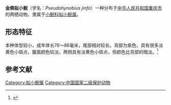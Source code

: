 {{Speciesbox
| name = 金佛拟小鲵
| image = 
| status = EN
| status_system = IUCN3.1
| status_ref = <ref name=iucn>{{IUCN|authors=IUCN SSC Amphibian Specialist Group|year=2020|id=79123553|title=''Pseudohynobius jinfo''|page =e.T79123553A122172427|access-date=2021-04-08}}</ref>
| genus = Pseudohynobius
| species = jinfo
| authority = Wei, Xiong, Hou et Zeng, 2009
}}
'''金佛拟小鲵'''（学名：''Pseudohynobius jinfo''）一种分布于[[中华人民共和国|中华人民共和国]][[重庆市|重庆市]]的两栖动物，隶属于[[小鲵科|小鲵科]][[拟小鲵属|拟小鲵属]]。
==形态特征==
本种体型较小，成年体长76～86毫米，尾部相对较长。背部为紫色，具有很多淡黄色小斑点，腹面颜色较淡，两侧具有淡黄色小斑点，但颜色比背部的暗淡。<ref>{{cite journal |author1=G Wei，J Xiong，M Hou，X Zeng |title=A New Species Of Hynobiid Salamander (Urodela: Hynobiidae: Pseudohynobius) From Southwestern China |journal=Zootaxa |date=2009 |volume=2149 |pages=62-68 |doi=10.5281/zenodo.188703 |url=https://www.researchgate.net/profile/Jianli-Xiong/publication/290327815_A_New_Species_Of_Hynobiid_Salamander_Urodela_Hynobiidae_Pseudohynobius_From_Southwestern_China/links/5846caed08aeda6968226e60/A-New-Species-Of-Hynobiid-Salamander-Urodela-Hynobiidae-Pseudohynobius-From-Southwestern-China.pdf |accessdate=2021-04-08}}</ref>

==参考文献==
{{reflist}}

{{Taxonbar|from=Q3409758}}
[[Category:拟小鲵属|Category:拟小鲵属]]
[[Category:中国国家二级保护动物|Category:中国国家二级保护动物]]
